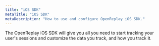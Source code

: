 ```yaml
---
title: "iOS SDK"
metaTitle: "iOS SDK"
metaDescription: "How to use and configure OpenReplay iOS SDK."
---
```


The OpenReplay iOS SDK will give you all you need to start tracking your user's sessions and customize the data you track, and how you track it.

<div class="grid grid-cols-1 md:grid-cols-12 gap-6 ">
	<ORCard title="Initialize it" url="/ios-sdk/init" description="Learn about all the configuration options available to install and initialize the tracker." width="50"/>
	<ORCard title="Know the methods" url="/ios-sdk/methods" description="The list of all public methods you can use to change the way you track your sessions." width="50"/>
</div>
